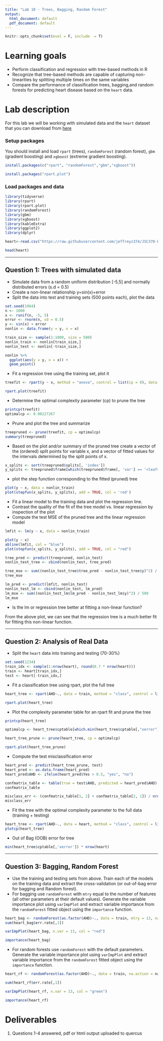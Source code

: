 ```yaml
---
title: "Lab 10 - Trees, Bagging, Random Forest"
output:
  html_document: default
  pdf_document: default
---
```


```r
knitr::opts_chunk$set(eval = F, include  = T)
```

# Learning goals

- Perform classification and regression with tree-based methods in R
- Recognize that tree-based methods are capable of capturing non-linearities by splitting multiple times on the same variables
- Compare the performance of classification trees, bagging,and random forests for predicting heart disease based on the ``heart`` data.

# Lab description

For this lab we will be working with simulated data and the `heart` dataset that you can download from [here](https://github.com/JSC370/jsc370-2022/blob/main/data/heart/heart.csv)


### Setup packages

You should install and load `rpart` (trees), `randomForest` (random forest), `gbm` (gradient boosting) and `xgboost` (extreme gradient boosting).


```r
install.packages(c("rpart", "randomForest","gbm","xgboost"))
```

```r
install.packages("rpart.plot")
```

### Load packages and data
```r
library(tidyverse)
library(rpart)
library(rpart.plot)
library(randomForest)
library(gbm)
library(xgboost)
library(kableExtra)
library(ggplot2)
library(dplyr)

heart<-read.csv("https://raw.githubusercontent.com/jeffreyz374/JSC370-Labs-And-Assignments/main/data/heart.csv")

head(heart)
```


---

## Question 1: Trees with simulated data

- Simulate data from a random uniform distribution [-5,5] and normally distributed errors (s.d = 0.5)
- Create a non-linear relationship y=sin(x)+error
- Split the data into test and training sets (500 points each), plot the data

```r
set.seed(1984)
n <- 1000
x <- runif(n, -5, 5)
error <- rnorm(n, sd = 0.5)
y <- sin(x) + error
nonlin <- data.frame(y = y, x = x)

train_size <- sample(1:1000, size = 500)
nonlin_train <- nonlin[train_size,]
nonlin_test <- nonlin[-train_size,]

nonlin %>%
  ggplot(aes(y = y, x = x)) +
  geom_point()
```

- Fit a regression tree using the training set, plot it

```r
treefit <- rpart(y ~ x, method = "anova", control = list(cp = 0), data = nonlin_train)

rpart.plot(treefit)
```

- Determine the optimal complexity parameter (cp) to prune the tree

```r
printcp(treefit)
optimalcp <- 0.00227267
```

- Prune and plot the tree and summarize

```r
treepruned <- prune(treefit, cp = optimalcp)
summary(treepruned)
```

- Based on the plot and/or summary of the pruned tree create a vector of the (ordered) split points for variable x, and a vector of fitted values for the intervals determined by the split points of x.

```r
x_splits <- sort(treepruned$splits[, 'index'])
y_splits <- treepruned$frame[which(treepruned$frame[, 'var'] == '<leaf>'), 'yval']

```
- plot the step function corresponding to the fitted (pruned) tree
```r
plot(y ~ x, data = nonlin_train)
plot(stepfun(x_splits, y_splits), add = TRUE, col = 'red')
```

- Fit a linear model to the training data and plot the regression line. 
- Contrast the quality of the fit of the tree model vs. linear regression by inspection of the plot
- Compute the test MSE of the pruned tree and the linear regression model

```r
lmfit <- lm(y ~ x, data = nonlin_train)

plot(y ~ x)
abline(lmfit, col = "blue")
plot(stepfun(x_splits, y_splits), add = TRUE, col = "red")

tree_pred <- predict(treepruned, nonlin_test)
nonlin_test_tree <- cbind(nonlin_test, tree_pred)

tree_mse <- sum((nonlin_test_tree$tree_pred - nonlin_test_tree$y)^2) / dim(nonlin_test_tree)[1]
tree_mse

lm_pred <- predict(lmfit, nonlin_test)
nonlin_test_lm <- cbind(nonlin_test, lm_pred)
lm_mse <- sum((nonlin_test_lm$lm_pred - nonlin_test_lm$y)^2) / 500
lm_mse
```
- Is the lm or regression tree better at fitting a non-linear function?

From the above plot, we can see that the regression tree is a much better fit for fitting this non-linear function.

---

## Question 2: Analysis of Real Data

- Split the `heart` data into training and testing (70-30%)
```r
set.seed(1234)
train_idx <- sample(1:nrow(heart), round(0.7 * nrow(heart)))
train <- heart[train_idx,]
test <- heart[-train_idx,]
```

- Fit a classification tree using rpart, plot the full tree
```r
heart_tree <- rpart(AHD~., data = train, method = "class", control = list(minsplit = 10), minbucket = 3, cp = 0, xval = 10)

rpart.plot(heart_tree)
```

- Plot the complexity parameter table for an rpart fit and prune the tree
```r
printcp(heart_tree)

optimalcp <- heart_tree$cptable[which.min(heart_tree$cptable[,"xerror"]), "CP"]
```

```r
heart_tree_prune <- prune(heart_tree, cp = optimalcp)

rpart.plot(heart_tree_prune)
```

- Compute the test misclassification error
```r
heart_pred <- predict(heart_tree_prune, test)
heart_pred <- as.data.frame(heart_pred)
heart_pred$AHD <- ifelse(heart_pred$Yes > 0.5, "yes", "no")

confmatrix_table <- table(true = test$AHD, predicted = heart_pred$AHD)
confmatrix_table

misclass_err <- (confmatrix_table[1, 2] + confmatrix_table[2, 1]) / nrow(test)
misclass_err
```

- Fit the tree with the optimal complexity parameter to the full data (training + testing)
```r
heart_tree <- rpart(AHD~., data = heart, method = "class", control = list(cp = optimalcp))
plotcp(heart_tree)
```
 - Out of Bag (OOB) error for tree
 
```r
min(heart_tree$cptable[,'xerror']) * nrow(heart)
```

---

## Question 3: Bagging, Random Forest

- Use the training and testing sets from above. Train each of the models on the training data and extract the cross-validation (or out-of-bag error for bagging and Random forest). 
- For bagging use ``randomForest`` with ``mtry`` equal to the number of features (all other parameters at their default values). Generate the variable importance plot using ``varImpPlot`` and extract variable importance from the ``randomForest`` fitted object using the ``importance`` function.

```r
heart_bag <- randomForest(as.factor(AHD)~., data = train, mtry = 13, na.action = na.omit)
sum(heart_bag$err.rate[,1])

varImpPlot(heart_bag, n.var = 13, col = "red")

importance(heart_bag)
```

- For random forests use ``randomForest`` with the default parameters. Generate the variable importance plot using ``varImpPlot`` and extract variable importance from the ``randomForest`` fitted object using the ``importance`` function.

```r
heart_rf <- randomForest(as.factor(AHD)~., data = train, na.action = na.omit)

sum(heart_rf$err.rate[,1])

varImpPlot(heart_rf, n.var = 13, col = "green")

importance(heart_rf)
```


# Deliverables

1. Questions 1-4 answered, pdf or html output uploaded to quercus

